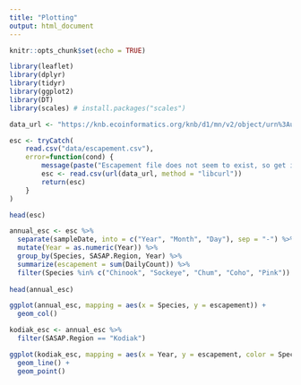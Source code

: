 ```yaml
---
title: "Plotting"
output: html_document
---
```


```r
knitr::opts_chunk$set(echo = TRUE)
```

```r

library(leaflet)
library(dplyr)
library(tidyr)
library(ggplot2)
library(DT)
library(scales) # install.packages("scales")

```

```r
data_url <- "https://knb.ecoinformatics.org/knb/d1/mn/v2/object/urn%3Auuid%3Af119a05b-bbe7-4aea-93c6-85434dcb1c5e"

esc <- tryCatch(
    read.csv("data/escapement.csv"),
    error=function(cond) {
        message(paste("Escapement file does not seem to exist, so get it from the KNB."))
        esc <- read.csv(url(data_url, method = "libcurl"))
        return(esc)
    }
)

head(esc)
```

```r
annual_esc <- esc %>%
  separate(sampleDate, into = c("Year", "Month", "Day"), sep = "-") %>%
  mutate(Year = as.numeric(Year)) %>% 
  group_by(Species, SASAP.Region, Year) %>% 
  summarize(escapement = sum(DailyCount)) %>%
  filter(Species %in% c("Chinook", "Sockeye", "Chum", "Coho", "Pink"))
  
head(annual_esc)
```


```r
ggplot(annual_esc, mapping = aes(x = Species, y = escapement)) +
  geom_col()
```
```r
kodiak_esc <- annual_esc %>%
  filter(SASAP.Region == "Kodiak")
```
```r
ggplot(kodiak_esc, mapping = aes(x = Year, y = escapement, color = Species)) +
  geom_line() +
  geom_point()
```


